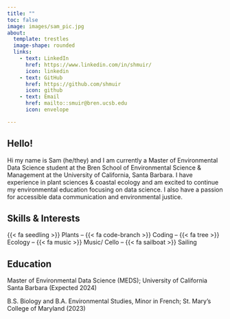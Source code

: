 ```yaml
---
title: ""
toc: false
image: images/sam_pic.jpg
about: 
  template: trestles
  image-shape: rounded
  links: 
    - text: LinkedIn
      href: https://www.linkedin.com/in/shmuir/
      icon: linkedin
    - text: GitHub
      href: https://github.com/shmuir
      icon: github
    - text: Email
      href: mailto::smuir@bren.ucsb.edu
      icon: envelope

---
```

## Hello!

Hi my name is Sam (he/they) and I am currently a Master of Environmental Data Science student at the Bren School of Environmental Science & Management at the University of California, Santa Barbara. I have experience in plant sciences & coastal ecology and am excited to continue my environmental education focusing on data science. I also have a passion for accessible data communication and environmental justice.  

## Skills & Interests
{{< fa seedling >}} Plants -- {{< fa code-branch >}} Coding -- {{< fa tree >}} Ecology -- {{< fa music >}} Music/ Cello -- {{< fa sailboat >}} Sailing

## Education

Master of Environmental Data Science (MEDS); University of California Santa Barbara (Expected 2024)

B.S. Biology and B.A. Environmental Studies, Minor in French; St. Mary's College of Maryland (2023)